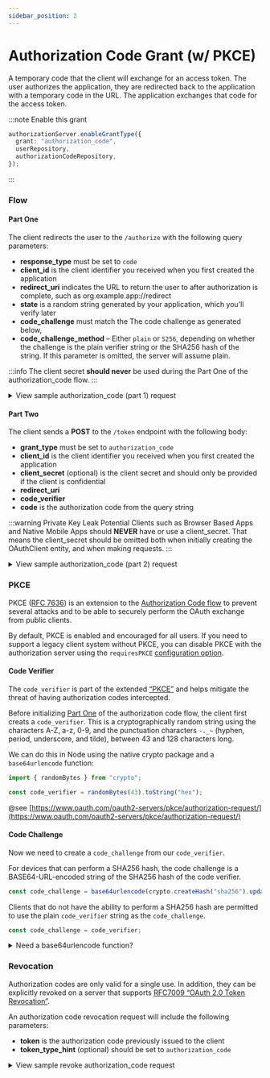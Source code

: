 ```yaml
---
sidebar_position: 2
---
```


# Authorization Code Grant (w/ PKCE)

A temporary code that the client will exchange for an access token. The user authorizes the application, they are redirected back to the application with a temporary code in the URL. The application exchanges that code for the access token.

:::note Enable this grant

```ts
authorizationServer.enableGrantType({
  grant: "authorization_code",
  userRepository,
  authorizationCodeRepository,
});
```

:::

### Flow

#### Part One

The client redirects the user to the `/authorize` with the following query parameters:

- **response_type** must be set to `code`
- **client_id** is the client identifier you received when you first created the application
- **redirect_uri** indicates the URL to return the user to after authorization is complete, such as org.example.app://redirect
- **state** is a random string generated by your application, which you’ll verify later
- **code_challenge** must match the The code challenge as generated below,
- **code_challenge_method** – Either `plain` or `S256`, depending on whether the challenge is the plain verifier string or the SHA256 hash of the string. If this parameter is omitted, the server will assume plain.

:::info
The client secret **should never** be used during the Part One of the authorization_code flow.
:::

<details>
<summary>View sample authorization_code (part 1) request</summary>
```http request
GET /authorize HTTP/1.1
Host: example.com

response_type=code
&client_id=xxxxxxx
&redirect_uri=http://localhost
&scope="contacts.read contacts.write"
&state=abcdefghijklmnopqrstuvwxyz123456789
&code_challenge=92d3b56942866d1edf02c33339b7c3dc37c6201282bb238cb47f0d3289f28a93f1bdd8af6ca9913aed0c4c
&code_challenge_method=S256

````
</details>

The user will be asked to login to the authorization server and approve the client and requested scopes.

If the user approves the client, they will be redirected from the authorization server to the provided `redirect_uri` with the following fields in the query string:

- **code** is the authorization code that will soon be exchanged for a token
- **state** is the random string provided and should be compared against the initially provided state

<details>
<summary>View sample authorization_code (part 1) response</summary>
```http request
HTTP/1.1 302 Found
Location: http://localhost&code=eyJhbGciOiJIUzI1NiJ9.eyJjbGllbnRfaWQiOiJhdXRoY29kZWNsaWVudCIsInJlZGlyZWN0X3VyaSI6Imh0dHA6Ly9sb2NhbGhvc3QiLCJhdXRoX2NvZGVfaWQiOiJteS1zdXBlci1zZWNyZXQtYXV0aC1jb2RlIiwic2NvcGVzIjpbXSwiZXhwaXJlX3RpbWUiOjE2MDE3NTM3MzMsImNvZGVfY2hhbGxlbmdlIjoiT0RRd1pHTTRZelpsTnpNeU1qUXlaREF4WWpFNU1XWmtZMlJrTmpKbU1UbGxNbUkwTnpJMFpEbGtNR0psWWpGbE1tTXhPV1kyWkRJMVpEZGpNak13WWciLCJjb2RlX2NoYWxsZW5nZV9tZXRob2QiOiJTMjU2In0.OIEtZN5BHNaB4Mz0plUpGAP93EHyoil2smJiG3S_2BM&state=abcdefghijklmnopqrstuvwxyz123456789
````

</details>

#### Part Two

The client sends a **POST** to the `/token` endpoint with the following body:

- **grant_type** must be set to `authorization_code`
- **client_id** is the client identifier you received when you first created the application
- **client_secret** (optional) is the client secret and should only be provided if the client is confidential
- **redirect_uri**
- **code_verifier**
- **code** is the authorization code from the query string

:::warning Private Key Leak Potential
Clients such as Browser Based Apps and Native Mobile Apps should **NEVER** have or use a client_secret. That means the client_secret should be omitted both when initially creating the OAuthClient entity, and when making requests.
:::

<details>
  <summary>View sample authorization_code (part 2) request</summary>
  ```http request
  POST /token HTTP/1.1
  Host: example.com
  Content-Type: application/x-www-form-urlencoded

grant_type=authorization_code
&client_id=xxxxxxxxxx
&client_secret=xxxxxxxxxx
&redirect_uri=http://localhost
&code_verifier=OTJkM2I1Njk0Mjg2NmQxZWRmMDJjMzMzMzliN2MzZGMzN2M2MjAxMjgyYmIyMzhjYjQ3ZjBkMzI4OWYyOGE5M2YxYmRkOGFmNmNhOTkxM2FlZDBjNGM
&code=eyJhbGciOiJIUzI1NiJ9.eyJjbGllbnRfaWQiOiJhdXRoY29kZWNsaWVudCIsInJlZGlyZWN0X3VyaSI6Imh0dHA6Ly9sb2NhbGhvc3QiLCJhdXRoX2NvZGVfaWQiOiJteS1zdXBlci1zZWNyZXQtYXV0aC1jb2RlIiwic2NvcGVzIjpbXSwiZXhwaXJlX3RpbWUiOjE2MDE3NTM3MzMsImNvZGVfY2hhbGxlbmdlIjoiT0RRd1pHTTRZelpsTnpNeU1qUXlaREF4WWpFNU1XWmtZMlJrTmpKbU1UbGxNbUkwTnpJMFpEbGtNR0psWWpGbE1tTXhPV1kyWkRJMVpEZGpNak13WWciLCJjb2RlX2NoYWxsZW5nZV9tZXRob2QiOiJTMjU2In0.OIEtZN5BHNaB4Mz0plUpGAP93EHyoil2smJiG3S_2BM

````
</details>

The authorization server will respond with the following response

- **token_type** will always be `Bearer`
- **expires_in** is the time the token will live in seconds
- **access_token** is a JWT signed token and is used to authenticate into the resource server
- **refresh_token** is a JWT signed token and can be used in with the [refresh grant](./refresh_token.mdx)
- **scope** is a space delimited list of scopes the token has access to

<details>
<summary>View sample authorization_code (part 2) response</summary>
```http request
HTTP/1.1 200 OK
Content-Type: application/json; charset=UTF-8
Cache-Control: no-store
Pragma: no-cache

{
  token_type: 'Bearer',
  expires_in: 3600,
  access_token: 'eyJhbGciOiJIUzI1NiIsInR5cCI6IkpXVCJ9.eyJleHAiOjE2MDE3NTUxMDQsIm5iZiI6MTYwMTc1MTUwNCwiaWF0IjoxNjAxNzUxNTA0LCJqdGkiOiJuZXcgdG9rZW4iLCJjaWQiOiJ0ZXN0IGF1dGggY29kZSBjbGllbnQiLCJzY29wZSI6IiJ9.-V9x03iz-3ISRMdj9m1-FCKjmtfjvv6wqnBj6VZdW28',
  refresh_token: 'eyJhbGciOiJIUzI1NiIsInR5cCI6IkpXVCJ9.eyJjbGllbnRfaWQiOiJhdXRoY29kZWNsaWVudCIsImFjY2Vzc190b2tlbl9pZCI6Im5ldyB0b2tlbiIsInJlZnJlc2hfdG9rZW5faWQiOiJ0aGlzLWlzLW15LXN1cGVyLXNlY3JldC1yZWZyZXNoLXRva2VuIiwic2NvcGUiOiIiLCJleHBpcmVfdGltZSI6MTYwMTc1NTEwNCwiaWF0IjoxNjAxNzUxNTAzfQ.J_RUFD5-158atTmI98R95vowZWi4mUEXYCO7iNwzpK4',
  scope: 'contacts.read contacts.write'
}
````

</details>

### PKCE

PKCE ([RFC 7636](https://tools.ietf.org/html/rfc7636)) is an extension to the [Authorization Code flow](https://oauth.net/2/grant-types/authorization-code/) to prevent several attacks and to be able to securely perform the OAuth exchange from public clients.

By default, PKCE is enabled and encouraged for all users. If you need to support a legacy client system without PKCE,
you can disable PKCE with the authorization server using the `requiresPKCE` [configuration option](../authorization_server/configuration.mdx).

#### Code Verifier

The `code_verifier` is part of the extended [“PKCE”](https://tools.ietf.org/html/rfc7636) and helps mitigate the threat of having authorization codes intercepted.

Before initializing [Part One](#part-one) of the authorization code flow, the client first creats a `code_verifier`. This is a cryptographically random string using the characters A-Z, a-z, 0-9, and the punctuation characters `-._~` (hyphen, period, underscore, and tilde), between 43 and 128 characters long.

We can do this in Node using the native crypto package and a `base64urlencode` function:

```ts
import { randomBytes } from "crypto";

const code_verifier = randomBytes(43).toString("hex");
```

@see [https://www.oauth.com/oauth2-servers/pkce/authorization-request/](https://www.oauth.com/oauth2-servers/pkce/authorization-request/)

#### Code Challenge

Now we need to create a `code_challenge` from our `code_verifier`.

For devices that can perform a SHA256 hash, the code challenge is a BASE64-URL-encoded string of the SHA256 hash of the code verifier.

```ts
const code_challenge = base64urlencode(crypto.createHash("sha256").update(code_verifier).digest());
```

Clients that do not have the ability to perform a SHA256 hash are permitted to use the plain `code_verifier` string as the `code_challenge`.

```ts
const code_challenge = code_verifier;
```

<details>
  <summary>Need a base64urlencode function?</summary>
  ```ts
  function base64urlencode(str: string) {
    return Buffer.from(str)
      .toString("base64")
      .replace(/\+/g, "-")
      .replace(/\//g, "_")
      .replace(/=/g, "");
  }
  ```
</details>

### Revocation

Authorization codes are only valid for a single use. In addition, they can be explicitly revoked on a server that supports
[RFC7009 “OAuth 2.0 Token Revocation”](https://tools.ietf.org/html/rfc7009).

An authorization code revocation request will include the following parameters:

- **token** is the authorization code previously issued to the client
- **token_type_hint** (optional) should be set to `authorization_code`

<details>
  <summary>View sample revoke authorization_code request</summary>
  ```http request
  POST /token HTTP/1.1
  Host: example.com
  Content-Type: application/x-www-form-urlencoded

token_type_hint=authorization_code
&refresh_token=xxxxxxxxx

````
</details>

The authorization server will respond with the following response

<details>
<summary>View sample revoke authorization_code response</summary>
```http request
HTTP/1.1 200 OK
Cache-Control: no-store
Pragma: no-cache
````

</details>
